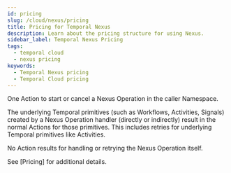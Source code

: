 ```yaml
---
id: pricing
slug: /cloud/nexus/pricing
title: Pricing for Temporal Nexus
description: Learn about the pricing structure for using Nexus. 
sidebar_label: Temporal Nexus Pricing
tags:
  - temporal cloud
  - nexus pricing
keywords:
  - Temporal Nexus pricing
  - Temporal Cloud pricing
---
```


One Action to start or cancel a Nexus Operation in the caller Namespace.

The underlying Temporal primitives (such as Workflows, Activities, Signals) created by a Nexus Operation handler (directly or indirectly) result in the normal Actions for those primitives. This includes retries for underlying Temporal primitives like Activities.

No Action results for handling or retrying the Nexus Operation itself.

See [Pricing] for additional details.